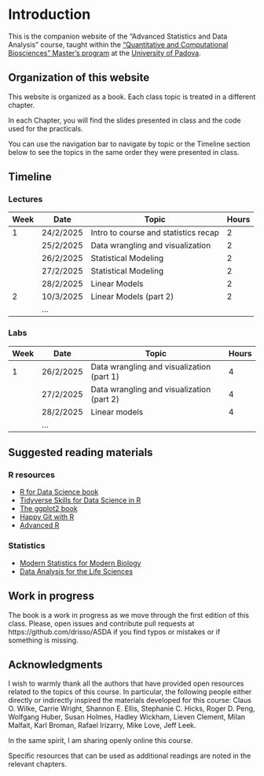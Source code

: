 # Introduction {.unnumbered}

This is the companion website of the "Advanced Statistics and Data Analysis" course, taught within the ["Quantitative and Computational Biosciences" Master's program](https://www.unipd.it/en/educational-offer/second-cycle-degree/science?tipo=LM&scuola=SC&ordinamento=2024&key=SC2804&cg=science) at the [University of Padova](https://www.unipd.it/).

## Organization of this website

This website is organized as a book. Each class topic is treated in a different chapter.

In each Chapter, you will find the slides presented in class and the code used for the practicals.

You can use the navigation bar to navigate by topic or the Timeline section below to see the topics in the same order they were presented in class.

## Timeline

### Lectures

| Week | Date      | Topic                                | Hours |
|------|-----------|--------------------------------------|-------|
| 1    | 24/2/2025 | Intro to course and statistics recap | 2     |
|      | 25/2/2025 | Data wrangling and visualization     | 2     |
|      | 26/2/2025 | Statistical Modeling                 | 2     |
|      | 27/2/2025 | Statistical Modeling                 | 2     |
|      | 28/2/2025 | Linear Models                        | 2     |
| 2    | 10/3/2025 | Linear Models (part 2)               | 2     |
|      | ...       |                                      |       |

### Labs

| Week | Date      | Topic                                     | Hours |
|------|-----------|-------------------------------------------|-------|
| 1    | 26/2/2025 | Data wrangling and visualization (part 1) | 4     |
|      | 27/2/2025 | Data wrangling and visualization (part 2) | 4     |
|      | 28/2/2025 | Linear models                             | 4     |
|      | ...       |                                           |       |

## Suggested reading materials

### R resources

-   [R for Data Science book](https://r4ds.had.co.nz/)
-   [Tidyverse Skills for Data Science in R](https://www.coursera.org/specializations/tidyverse-data-science-r)
-   [The ggplot2 book](https://ggplot2-book.org/)
-   [Happy Git with R](https://happygitwithr.com/)
-   [Advanced R](https://adv-r.hadley.nz/)

### Statistics

- [Modern Statistics for Modern Biology](https://www.huber.embl.de/msmb/)
- [Data Analysis for the Life Sciences](https://leanpub.com/dataanalysisforthelifesciences)

## Work in progress

The book is a work in progress as we move through the first edition of this class. Please, open issues and contribute pull requests at https://github.com/drisso/ASDA if you find typos or mistakes or if something is missing.

## Acknowledgments

I wish to warmly thank all the authors that have provided open resources related to the topics of this course. In particular, the following people either directly or indirectly inspired the materials developed for this course: Claus O. Wilke, Carrie Wright, Shannon E. Ellis, Stephanie C. Hicks, Roger D. Peng, Wolfgang Huber, Susan Holmes, Hadley Wickham, Lieven Clement, Milan Malfait, Karl Broman, Rafael Irizarry, Mike Love, Jeff Leek.

In the same spirit, I am sharing openly online this course.

Specific resources that can be used as additional readings are noted in the relevant chapters.
